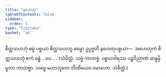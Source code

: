 ```yaml
---
title: "နဟေတု"
tableOfContents: false
sidebar:
  order: 1
type: "tipitaka"
basket: "ab"
---
```



<DynamicBreadcrumb />

<Division number="251">

<Paragraph number="2939">
စိတ္တသဟဘုံ ဓမ္မံ ပစ္စယာ စိတ္တသဟဘူ ဓမ္မော ဥပ္ပဇ္ဇတိ နဟေတုပစ္စယာ—  အဟေတုကံ စိတ္တသဟဘုံ ဧကံ ခန္ဓံ …ပေ… . (သံခိတ္တံ. သဗ္ဗံ ကာတဗ္ဗံ. ပစ္စယဝါရဿ ပဉ္စဝိညာဏံ ဆန္နမ္ပိ မူလာ ကာတဗ္ဗာ. သဗ္ဗေ မဟာဘူတေ တီဏိယေဝ မောဟော. သံခိတ္တံ.)
</Paragraph>
</Division>